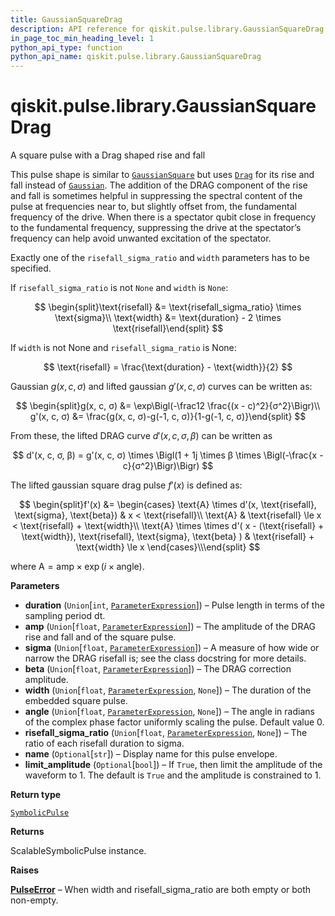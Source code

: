 ```yaml
---
title: GaussianSquareDrag
description: API reference for qiskit.pulse.library.GaussianSquareDrag
in_page_toc_min_heading_level: 1
python_api_type: function
python_api_name: qiskit.pulse.library.GaussianSquareDrag
---
```


# qiskit.pulse.library.GaussianSquareDrag

<Function id="qiskit.pulse.library.GaussianSquareDrag" name="GaussianSquareDrag" isDedicatedPage={true} github="https://github.com/qiskit/qiskit/tree/stable/0.23/qiskit/pulse/library/symbolic_pulses.py" signature="GaussianSquareDrag(duration, amp, sigma, beta, width=None, angle=0.0, risefall_sigma_ratio=None, name=None, limit_amplitude=None)">
  A square pulse with a Drag shaped rise and fall

  This pulse shape is similar to [`GaussianSquare`](qiskit.pulse.library.GaussianSquare "qiskit.pulse.library.GaussianSquare") but uses [`Drag`](qiskit.pulse.library.Drag "qiskit.pulse.library.Drag") for its rise and fall instead of [`Gaussian`](qiskit.pulse.library.Gaussian "qiskit.pulse.library.Gaussian"). The addition of the DRAG component of the rise and fall is sometimes helpful in suppressing the spectral content of the pulse at frequencies near to, but slightly offset from, the fundamental frequency of the drive. When there is a spectator qubit close in frequency to the fundamental frequency, suppressing the drive at the spectator’s frequency can help avoid unwanted excitation of the spectator.

  Exactly one of the `risefall_sigma_ratio` and `width` parameters has to be specified.

  If `risefall_sigma_ratio` is not `None` and `width` is `None`:

  $$
  \begin{split}\text{risefall} &= \text{risefall_sigma_ratio} \times \text{sigma}\\
  \text{width} &= \text{duration} - 2 \times \text{risefall}\end{split}
  $$

  If `width` is not None and `risefall_sigma_ratio` is None:

  $$
  \text{risefall} = \frac{\text{duration} - \text{width}}{2}
  $$

  Gaussian $g(x, c, σ)$ and lifted gaussian $g'(x, c, σ)$ curves can be written as:

  $$
  \begin{split}g(x, c, σ) &= \exp\Bigl(-\frac12 \frac{(x - c)^2}{σ^2}\Bigr)\\
  g'(x, c, σ) &= \frac{g(x, c, σ)-g(-1, c, σ)}{1-g(-1, c, σ)}\end{split}
  $$

  From these, the lifted DRAG curve $d'(x, c, σ, β)$ can be written as

  $$
  d'(x, c, σ, β) = g'(x, c, σ) \times \Bigl(1 + 1j \times β \times            \Bigl(-\frac{x - c}{σ^2}\Bigr)\Bigr)
  $$

  The lifted gaussian square drag pulse $f'(x)$ is defined as:

  $$
  \begin{split}f'(x) &= \begin{cases}            \text{A} \times d'(x, \text{risefall}, \text{sigma}, \text{beta})                & x < \text{risefall}\\
      \text{A}                & \text{risefall} \le x < \text{risefall} + \text{width}\\
      \text{A} \times \times d'(                    x - (\text{risefall} + \text{width}),                    \text{risefall},                    \text{sigma},                    \text{beta}                )                & \text{risefall} + \text{width} \le x        \end{cases}\\\end{split}
  $$

  where $\text{A} = \text{amp} \times \exp\left(i\times\text{angle}\right)$.

  **Parameters**

  *   **duration** (`Union`\[`int`, [`ParameterExpression`](qiskit.circuit.ParameterExpression "qiskit.circuit.parameterexpression.ParameterExpression")]) – Pulse length in terms of the sampling period dt.
  *   **amp** (`Union`\[`float`, [`ParameterExpression`](qiskit.circuit.ParameterExpression "qiskit.circuit.parameterexpression.ParameterExpression")]) – The amplitude of the DRAG rise and fall and of the square pulse.
  *   **sigma** (`Union`\[`float`, [`ParameterExpression`](qiskit.circuit.ParameterExpression "qiskit.circuit.parameterexpression.ParameterExpression")]) – A measure of how wide or narrow the DRAG risefall is; see the class docstring for more details.
  *   **beta** (`Union`\[`float`, [`ParameterExpression`](qiskit.circuit.ParameterExpression "qiskit.circuit.parameterexpression.ParameterExpression")]) – The DRAG correction amplitude.
  *   **width** (`Union`\[`float`, [`ParameterExpression`](qiskit.circuit.ParameterExpression "qiskit.circuit.parameterexpression.ParameterExpression"), `None`]) – The duration of the embedded square pulse.
  *   **angle** (`Union`\[`float`, [`ParameterExpression`](qiskit.circuit.ParameterExpression "qiskit.circuit.parameterexpression.ParameterExpression"), `None`]) – The angle in radians of the complex phase factor uniformly scaling the pulse. Default value 0.
  *   **risefall\_sigma\_ratio** (`Union`\[`float`, [`ParameterExpression`](qiskit.circuit.ParameterExpression "qiskit.circuit.parameterexpression.ParameterExpression"), `None`]) – The ratio of each risefall duration to sigma.
  *   **name** (`Optional`\[`str`]) – Display name for this pulse envelope.
  *   **limit\_amplitude** (`Optional`\[`bool`]) – If `True`, then limit the amplitude of the waveform to 1. The default is `True` and the amplitude is constrained to 1.

  **Return type**

  [`SymbolicPulse`](qiskit.pulse.library.SymbolicPulse "qiskit.pulse.library.symbolic_pulses.SymbolicPulse")

  **Returns**

  ScalableSymbolicPulse instance.

  **Raises**

  [**PulseError**](pulse#qiskit.pulse.PulseError "qiskit.pulse.PulseError") – When width and risefall\_sigma\_ratio are both empty or both non-empty.
</Function>

